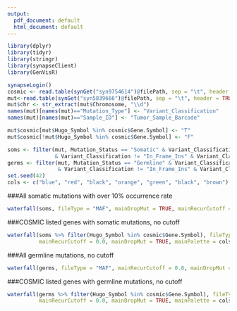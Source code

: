 ```yaml
---
output:
  pdf_document: default
  html_document: default
---
```


```r

library(dplyr)
library(tidyr)
library(stringr)
library(synapseClient)
library(GenVisR)

synapseLogin()
cosmic <- read.table(synGet("syn9754614")@filePath, sep = "\t", header = TRUE, colClasses = "character")
mut<-read.table(synGet("syn5839666")@filePath, sep = "\t", header = TRUE, colClasses = "character")
mut$chr <- str_extract(mut$Chromosome, "\\d")
names(mut)[names(mut)=="Mutation_Type"] <- "Variant_Classification"
names(mut)[names(mut)=="Sample_ID"] <- "Tumor_Sample_Barcode"

mut$cosmic[mut$Hugo_Symbol %in% cosmic$Gene.Symbol] <- "T"
mut$cosmic[!mut$Hugo_Symbol %in% cosmic$Gene.Symbol] <- "F"

soms <- filter(mut, Mutation_Status == "Somatic" & Variant_Classification != "Silent" & Variant_Classification != "Intron"
               & Variant_Classification != "In_Frame_Ins" & Variant_Classification != "In_Frame_Del")
germs <- filter(mut, Mutation_Status == "Germline" & Variant_Classification != "Silent" & Variant_Classification != "Intron"
                & Variant_Classification != "In_Frame_Ins" & Variant_Classification != "In_Frame_Del")
set.seed(42)
cols <- c("blue", "red", "black", "orange", "green", "black", "brown")

```

###All somatic mutations with over 10% occurrence rate
```r
waterfall(soms, fileType = "MAF", mainDropMut = TRUE, mainRecurCutoff = 0.1, mainPalette = cols)
```

###COSMIC listed genes with somatic mutations, no cutoff
```r

waterfall(soms %>% filter(Hugo_Symbol %in% cosmic$Gene.Symbol), fileType = "MAF", 
          mainRecurCutoff = 0.0, mainDropMut = TRUE, mainPalette = cols)
```

###All germline mutations, no cutoff
```r
waterfall(germs, fileType = "MAF", mainRecurCutoff = 0.8, mainDropMut = TRUE, mainPalette = cols)
```

###COSMIC listed genes with germline mutations, no cutoff
```r

waterfall(germs %>% filter(Hugo_Symbol %in% cosmic$Gene.Symbol), fileType = "MAF", 
          mainRecurCutoff = 0.0, mainDropMut = TRUE, mainPalette = cols)
```

